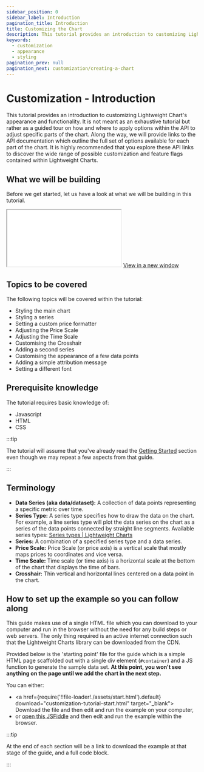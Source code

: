 ```yaml
---
sidebar_position: 0
sidebar_label: Introduction
pagination_title: Introduction
title: Customizing the Chart
description: This tutorial provides an introduction to customizing Lightweight Chart's appearance and functionality.
keywords:
  - customization
  - appearance
  - styling
pagination_prev: null
pagination_next: customization/creating-a-chart
---
```


# Customization - Introduction

This tutorial provides an introduction to customizing Lightweight Chart's appearance and functionality. It is not meant as an exhaustive tutorial but rather as a guided tour on how and where to apply options within the API to adjust specific parts of the chart. Along the way, we will provide links to the API documentation which outline the full set of options available for each part of the chart. It is highly recommended that you explore these API links to discover the wide range of possible customization and feature flags contained within Lightweight Charts.

## What we will be building

Before we get started, let us have a look at what we will be building in this tutorial.

<iframe
    className="standalone-iframe"
    src={require('!!file-loader!./assets/step10.html').default}
></iframe>
<a href={require('!!file-loader!./assets/step10.html').default} target="\_blank">
    View in a new window
</a>

## Topics to be covered

The following topics will be covered within the tutorial:

- Styling the main chart
- Styling a series
- Setting a custom price formatter
- Adjusting the Price Scale
- Adjusting the Time Scale
- Customising the Crosshair
- Adding a second series
- Customising the appearance of a few data points
- Adding a simple attribution message
- Setting a different font

## Prerequisite knowledge

The tutorial requires basic knowledge of:

- Javascript
- HTML
- CSS

:::tip

The tutorial will assume that you've already read the [Getting Started](/docs) section even though we may repeat a few aspects from that guide.

:::

## Terminology

- **Data Series (aka data/dataset):** A collection of data points representing a specific metric over time.
- **Series Type:** A series type specifies how to draw the data on the chart. For example, a line series type will plot the data series on the chart as a series of the data points connected by straight line segments. Available series types: [Series types | Lightweight Charts](/docs/series-types)
- **Series:** A combination of a specified series type and a data series.
- **Price Scale:** Price Scale (or price axis) is a vertical scale that mostly maps prices to coordinates and vice versa.
- **Time Scale:** Time scale (or time axis) is a horizontal scale at the bottom of the chart that displays the time of bars.
- **Crosshair:** Thin vertical and horizontal lines centered on a data point in the chart.

## How to set up the example so you can follow along

This guide makes use of a single HTML file which you can download to your computer and run in the browser without the need for any build steps or web servers. The only thing required is an active internet connection such that the Lightweight Charts library can be downloaded from the CDN.

Provided below is the 'starting point' file for the guide which is a simple HTML page scaffolded out with a single div element (`#container`) and a JS function to generate the sample data set. **At this point, you won't see anything on the page until we add the chart in the next step.**

You can either:

- <a href={require('!!file-loader!./assets/start.html').default} download="customization-tutorial-start.html" target="\_blank">
      Download the file
  </a> and then edit and run the example on your computer,
- or [open this JSFiddle](https://jsfiddle.net/TradingView/5h76xeqk/) and then edit and run the example within the browser.
<!-- TODO: replace JSFiddle link above with one created using TradingView account -->

:::tip

At the end of each section will be a link to download the example at that stage of the guide, and a full code block.

:::
